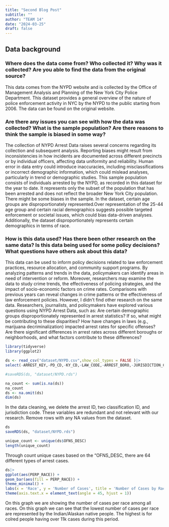 ```yaml
---
title: "Second Blog Post"
subtitle: ""
author: "TEAM 14"
date: "2024-03-25"
draft: false
---
```


## Data background

### Where does the data come from? Who collected it? Why was it collected? Are you able to find the data from the original source?

This data comes from the NYPD website and is collected by the Office of Management Analysis and Planning of the New York City Police Department. This dataset provides a general overview of the nature of police enforcement activity in NYC by the NYPD to the public starting from 2006. The data can be found on the original website.

### Are there any issues you can see with how the data was collected? What is the sample population? Are there reasons to think the sample is biased in some way?

The collection of NYPD Arrest Data raises several concerns regarding its collection and subsequent analysis. Reporting biases might result from inconsistencies in how incidents are documented across different precincts or by individual officers, affecting data uniformity and reliability. Human error in data entry could introduce inaccuracies, including misclassifications or incorrect demographic information, which could mislead analyses, particularly in trend or demographic studies.
This sample population consists of individuals arrested by the NYPD, as recorded in this dataset for the year to date. It represents only the subset of the population that has been arrested and does not reflect the broader New York City population.
There might be some biases in the sample. In the dataset, certain age groups are disproportionately represented.Over representation of the 25-44 age group and certain racial demographics suggests possible targeted enforcement or societal issues, which could bias data-driven analyses. Additionally, the dataset disproportionately represents certain demographics in terms of race.

### How is this data used? Has there been other research on the same data? Is this data being used for some policy decisions? What questions have others ask about this data?

This data can be used to inform policy decisions related to law enforcement practices, resource allocation, and community support programs. By analyzing patterns and trends in the data, policymakers can identify areas in need of intervention or reform. Moreover, researchers may examine the data to study crime trends, the effectiveness of policing strategies, and the impact of socio-economic factors on crime rates. Comparisons with previous years can reveal changes in crime patterns or the effectiveness of law enforcement policies. However, I didn’t find other research on the same data. Researchers, journalists, and policymakers have explored various questions using NYPD Arrest Data, such as: Are certain demographic groups disproportionately represented in arrest statistics? If so, what might be contributing to these disparities? How have changes in laws (e.g., marijuana decriminalization) impacted arrest rates for specific offenses? Are there significant differences in arrest rates across different boroughs or neighborhoods, and what factors contribute to these differences?



```r
library(tidyverse) 
library(ggplot2)
```


```r
ds <- read_csv("dataset/NYPD.csv",show_col_types = FALSE )|>
select(-ARREST_KEY,-PD_CD,-KY_CD,-LAW_CODE,-ARREST_BORO,-JURISDICTION_CODE) 

#saveRDS(ds, "dataset/NYPD.rds")

```
```r
na_count <- sum(is.na(ds))
na_count
ds <- na.omit(ds) 
dim(ds)
```
In the data cleaning, we delete the arrest ID, two classification ID, and jurisdiction code. These variables are redundant and not relevant with our research. Remove rows with any NA values from the dataset.


```r
ds
saveRDS(ds, "dataset/NYPD.rds")

```


```r
unique_count <- unique(ds$OFNS_DESC)  
length(unique_count) 
```
Through count unique cases based on the "OFNS_DESC, there are 64 different types of arrest cases.

```r
ds|>
ggplot(aes(PERP_RACE)) +
geom_bar(aes(fill = PERP_RACE)) +
theme_minimal() +
labs(x = 'Race', y = 'Number of Cases', title = 'Number of Cases by Race') +
theme(axis.text.x = element_text(angle = 45, hjust = 1))
```

On this graph we are showing the number of cases per race among all races. On this graph we can see that the lowest number of cases per race are represented by the Indian/Alaskan native people. The highest is for colred people having over 11k cases during this period.

 
